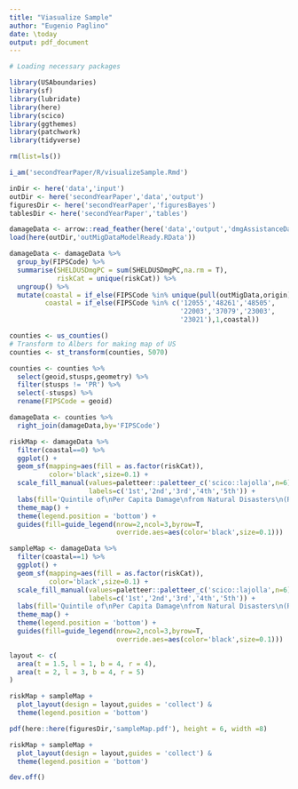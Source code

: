```yaml
---
title: "Viasualize Sample"
author: "Eugenio Paglino"
date: \today
output: pdf_document
---
```


```r
# Loading necessary packages

library(USAboundaries)
library(sf)
library(lubridate)
library(here)
library(scico)
library(ggthemes)
library(patchwork)
library(tidyverse)
```

```r
rm(list=ls())

i_am('secondYearPaper/R/visualizeSample.Rmd')

inDir <- here('data','input')
outDir <- here('secondYearPaper','data','output')
figuresDir <- here('secondYearPaper','figuresBayes')
tablesDir <- here('secondYearPaper','tables')
```

```r
damageData <- arrow::read_feather(here('data','output','dmgAssistanceData.feather'))
load(here(outDir,'outMigDataModelReady.RData'))
```

```r
damageData <- damageData %>%
  group_by(FIPSCode) %>%
  summarise(SHELDUSDmgPC = sum(SHELDUSDmgPC,na.rm = T),
            riskCat = unique(riskCat)) %>%
  ungroup() %>%
  mutate(coastal = if_else(FIPSCode %in% unique(pull(outMigData,origin)),1,0),
         coastal = if_else(FIPSCode %in% c('12055','48261','48505',
                                           '22003','37079','23003',
                                           '23021'),1,coastal))
```

```r
counties <- us_counties()
# Transform to Albers for making map of US
counties <- st_transform(counties, 5070)

counties <- counties %>%
  select(geoid,stusps,geometry) %>%
  filter(stusps != 'PR') %>%
  select(-stusps) %>%
  rename(FIPSCode = geoid) 
```

```r
damageData <- counties %>%
  right_join(damageData,by='FIPSCode')
```

```r
riskMap <- damageData %>%
  filter(coastal==0) %>%
  ggplot() + 
  geom_sf(mapping=aes(fill = as.factor(riskCat)),
          color='black',size=0.1) +
  scale_fill_manual(values=paletteer::paletteer_c('scico::lajolla',n=6),
                    labels=c('1st','2nd','3rd','4th','5th')) + 
  labs(fill='Quintile of\nPer Capita Damage\nfrom Natural Disasters\n(Risk Level)') +
  theme_map() +
  theme(legend.position = 'bottom') +
  guides(fill=guide_legend(nrow=2,ncol=3,byrow=T,
                           override.aes=aes(color='black',size=0.1)))

sampleMap <- damageData %>%
  filter(coastal==1) %>%
  ggplot() + 
  geom_sf(mapping=aes(fill = as.factor(riskCat)),
          color='black',size=0.1) +
  scale_fill_manual(values=paletteer::paletteer_c('scico::lajolla',n=6),
                    labels=c('1st','2nd','3rd','4th','5th')) + 
  labs(fill='Quintile of\nPer Capita Damage\nfrom Natural Disasters\n(Risk Level)') +
  theme_map() +
  theme(legend.position = 'bottom') +
  guides(fill=guide_legend(nrow=2,ncol=3,byrow=T,
                           override.aes=aes(color='black',size=0.1)))
```

```r
layout <- c(
  area(t = 1.5, l = 1, b = 4, r = 4),
  area(t = 2, l = 3, b = 4, r = 5)
)

riskMap + sampleMap + 
  plot_layout(design = layout,guides = 'collect') & 
  theme(legend.position = 'bottom')
```
```r
pdf(here::here(figuresDir,'sampleMap.pdf'), height = 6, width =8)

riskMap + sampleMap + 
  plot_layout(design = layout,guides = 'collect') & 
  theme(legend.position = 'bottom')

dev.off()
```

